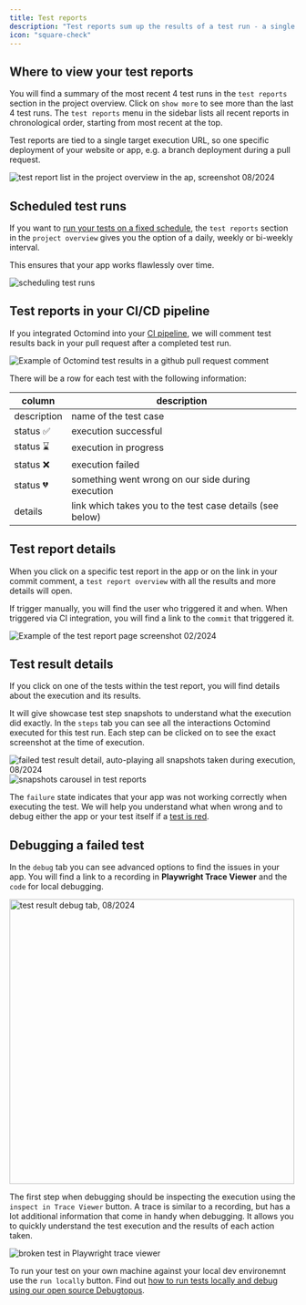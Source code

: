 ```yaml
---
title: Test reports
description: "Test reports sum up the results of a test run - a single execution of all your active test cases."
icon: "square-check"
---
```


## Where to view your test reports

You will find a summary of the most recent 4 test runs in the `test reports` section in the project overview. Click on `show more` to see more than the last 4 test runs. The `test reports` menu in the sidebar lists all recent reports in chronological order, starting from most recent at the top.

Test reports are tied to a single target execution URL, so one specific deployment of your website or app, e.g. a branch deployment during a pull request.

<Frame caption="'test report' list in the 'project overview' in the app, 08/2024">
  <img
    src="images/accounts/test-report-list.png"
    alt="test report list in the project overview in the ap, screenshot 08/2024"
  />
</Frame>

## Scheduled test runs

If you want to [run your tests on a fixed schedule](/scheduled-execution), the `test reports` section in the `project overview` gives you the option of a daily, weekly or bi-weekly interval.

This ensures that your app works flawlessly over time.

<Frame caption="scheduling test runs, 04/2024">
  <img src="/images/changelog/schedule.gif" alt="scheduling test runs" />
</Frame>

## Test reports in your CI/CD pipeline

If you integrated Octomind into your [CI pipeline](/integrations-overview), we will comment test results back in your pull request after a completed test run.

<Frame caption="Example of Octomind test results in a commit comment, 09/2023">
  <img
    src="images/Octomind-test-results-commit-comments-GitHub-example.png"
    alt="Example of Octomind test results in a github pull request comment"
  />
</Frame>

There will be a row for each test with the following information:

| column      | description                                               |
| ----------- | --------------------------------------------------------- |
| description | name of the test case                                     |
| status ✅   | execution successful                                      |
| status ⌛️ | execution in progress|
| status ❌   | execution failed                                          |
| status 💔   | something went wrong on our side during execution         |
| details     | link which takes you to the test case details (see below) |

## Test report details

When you click on a specific test report in the app or on the link in your commit comment, a `test report overview` with all the results and more details will open.

If trigger manually, you will find the user who triggered it and when. When triggered via CI integration, you will find a link to the `commit` that triggered it.

<img
  src="/images/test-report.png"
  alt="Example of the test report page screenshot 02/2024"
/>

## Test result details

If you click on one of the tests within the test report, you will find details about the execution and its results.

It will give showcase test step snapshots to understand what the execution did exactly. In the `steps` tab you can see all the interactions Octomind executed for this test run. Each step can be clicked on to see the exact screenshot at the time of execution.

<Frame caption="failed test result detail, auto-playing all snapshots taken during execution, 08/2024">
  <img
    src="images/accounts/test-result-failed.png"
    alt="failed test result detail, auto-playing all snapshots taken during execution, 08/2024"
  />
</Frame>

<div class="mt-8" />

<Frame caption="snapshots in test reports showing what happened during the test run, 7/2024">
  <img
    src="/images/executing/report-snapshots.png"
    alt="snapshots carousel in test reports"
  />
</Frame>

The `failure` state indicates that your app was not working correctly when executing the test. We will help you understand what when wrong and to debug either the app or your test itself if a [test is red](/execute-test-cases#3-why-is-a-test-red).

## Debugging a failed test

In the `debug` tab you can see advanced options to find the issues in your app. You will find a link to a recording in **Playwright Trace Viewer** and the `code` for local debugging.

<Frame caption="Test result debug tab, 08/2024">
  <img
    width="500"
    src="images/accounts/debug-tab-failed.png"
    alt="test result debug tab, 08/2024"
  />
</Frame>

The first step when debugging should be inspecting the execution using the `inspect in Trace Viewer` button. A trace is similar to a recording, but has a lot additional information that come in handy when debugging. It allows you to quickly understand the test execution and the results of each action taken.

<Frame caption="Example of a broken test reflecting a change in user flow, trace viewer screenshot 7/2024">
  <img
    src="/images/executing/broken-test.png"
    alt="broken test in Playwright trace viewer"
  />
</Frame>

To run your test on your own machine against your local dev environemnt use the `run locally` button. Find out [how to run tests locally and debug using our open source Debugtopus](/debugtopus).
